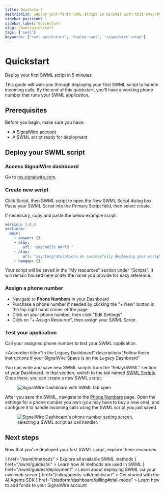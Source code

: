 ---
title: Quickstart
description: Deploy your first SWML script in minutes with this step-by-step guide
sidebar_position: 1
sidebar_label: Quickstart
slug: /swml/quickstart
tags: ['swml']
keywords: ['swml quickstart', 'deploy swml', 'signalwire setup']
---


# Quickstart

<Subtitle>Deploy your first SWML script in 5 minutes</Subtitle>

This guide will walk you through deploying your first SWML script to handle incoming calls. By the end of this quickstart, you'll have a working phone number that runs your SWML application.

## Prerequisites

Before you begin, make sure you have:
- A [SignalWire account](https://signalwire.com/signups/new)
- A SWML script ready for deployment

## Deploy your SWML script

<Steps>

### Access SignalWire dashboard
Go to [my.signalwire.com](https://my.signalwire.com?page=relay-bins).

### Create new script
Click Script, then SWML script to open the New SWML Script dialog box. 
Paste your SWML Script into the Primary Script field, then select create.

If necessary, copy and paste the below example script:

```yaml andJson
version: 1.0.0
sections:
  main:
    - answer: {}
    - play:
        url: "say:Hello World!"
    - play:
        url: "say:Congratulations on successfully deploying your script!"
    - hangup: {}
```

Your script will be saved in the "My resources" section under "Scripts". 
It will remain housed here under the name you provide for easy reference.

### Assign a phone number
- Navigate to **Phone Numbers** in your Dashboard
- Purchase a phone number if needed by clicking the "+ New" button in the top right hand corner of the page
- Click on your phone number, then click "Edit Settings"
- Click on "+ Assign Resource", then assign your SWML Script.

### Test your application
Call your assigned phone number to test your SWML application.

</Steps>

<AccordionGroup>

<Accordion
  title="In the Legacy Dashboard"
  description="Follow these instructions if your SignalWire Space is on the Legacy Dashboard"
>

You can write and save new SWML scripts from the "Relay/SWML" section of your Dashboard.
In that section, switch to the tab named [SWML Scripts](https://my.signalwire.com/relay-bins).
Once there, you can create a new SWML script:

<figure>
  <img
    alt="SignalWire Dashboard with SWML tab open"
    className="img-600"
    src={require("./new-swml-2.png").default}
  />
</figure>

After you save the SWML, navigate to the [Phone Numbers](https://my.signalwire.com/phone_numbers) page.
Open the settings for a phone number you own (you may have to buy a new one),
and configure it to handle incoming calls using the SWML script you just saved.

<figure>
  <img
    className="img-400"
    alt="SignalWire Dashboard's phone number setting screen, selecting a SWML script as call handler."
    src={require("./add-phone-number.png").default}
  />
</figure>

</Accordion>

<UiAccordion/>

</AccordionGroup>


## Next steps

Now that you've deployed your first SWML script, explore these resources:

  <CardGroup cols={3}>
    <Card
      title="Methods reference"
      icon={<MdCode />}
      href="/swml/methods"
    >
      Explore all available SWML methods
    </Card>
    <Card
      title="SWML AI guides"
      icon={<MdAutoAwesome />}
      href="/swml/guides/ai"
    >
      Learn how AI methods are used in SWML
    </Card>
    <Card
      title="Deployment"
      icon={<MdCloud />}
      href="/swml/guides/deployment"
    >
      Learn about deploying SWML via your own web server
    </Card>
    <Card
      title="Agents SDK quickstart"
      icon={<MdSmartToy />}
      href="/sdks/agents-sdk/quickstart"
    >
      Get started with the AI Agents SDK
    </Card>
    <Card
      title="Add funds to account"
      icon={<MdAccountBalanceWallet />}
      href="/platform/dashboard/billing#trial-mode"
    >
      Learn how to add funds to your SignalWire account
    </Card>
  </CardGroup>
